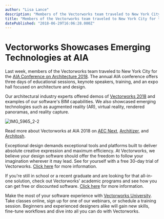 ```yaml
---
author: "Lisa Lance"
description: "Members of the Vectorworks team traveled to New York City for the AIA Conference on Architecture 2018. "
title: "Members of the Vectorworks team traveled to New York City for the AIA Conference on Architecture 2018. " 
datePublished: "2018-06-29T16:06:28.000Z"
---
```

# Vectorworks Showcases Emerging Technologies at AIA

Last week, members of the Vectorworks team traveled to New York City for the [AIA Conference on Architecture 2018](http://conferenceonarchitecture.com/). The annual AIA conference offers three days of educational sessions, keynote speakers, training, and an expo hall focused on architecture and design.

Our architectural industry experts offered demos of [Vectorworks 2018](http://www.vectorworks.net/en/2018?utm%5Fcampaign=blog&utm%5Fsource=intext&utm%5Fmedium=planetvectorworks&utm%5Fcontent=AIA062918) and examples of our software's BIM capabilities. We also showcased emerging technologies such as augmented reality (AR), virtual reality, rendered panoramas, and reality capture. 

![IMG_5965_2-2](https://blog.vectorworks.net/hs-fs/hubfs/IMG_5965_2-2.jpg?width=600&name=IMG_5965_2-2.jpg)

Read more about Vectorworks at AIA 2018 on [AEC Next](https://www.aecst.com/aia-conference-on-architecture-2018-vectorworks-utilizes-ar-to-allow-users-to-shape-a-space/), [Architizer](https://architizer.com/blog/inspiration/industry/aia-2018-tech/), and [Architosh](https://architosh.com/2018/06/aia2018-on-the-show-floor-technology-in-architecture-part-1/). 

Exceptional design demands exceptional tools and platforms built to deliver absolute creative expression and maximum efficiency. At Vectorworks, we believe your design software should offer the freedom to follow your imagination wherever it may lead. See for yourself with a free 30-day trial of Vectorworks. [Click here](https://www.vectorworks.net/trial/form) for more information.

If you're still in school or a recent graduate and are looking for that all-in-one solution, check out Vectorworks' academic programs and see how you can get free or discounted software. [Click here](https://www.vectorworks.net/en-US/education) for more information.

Make the most of your software experience with [Vectorworks University](https://university.vectorworks.net/). Take classes online, sign up for one of our webinars, or schedule a training session. Beginners and experienced designers alike will gain new skills, fine-tune workflows and dive into all you can do with Vectorworks. 

 